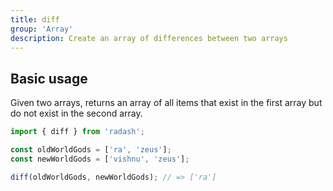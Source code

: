 ```yaml
---
title: diff
group: 'Array'
description: Create an array of differences between two arrays
---
```


## Basic usage

Given two arrays, returns an array of all items that exist in the first array but do not exist in the second array.

```ts
import { diff } from 'radash';

const oldWorldGods = ['ra', 'zeus'];
const newWorldGods = ['vishnu', 'zeus'];

diff(oldWorldGods, newWorldGods); // => ['ra']
```
